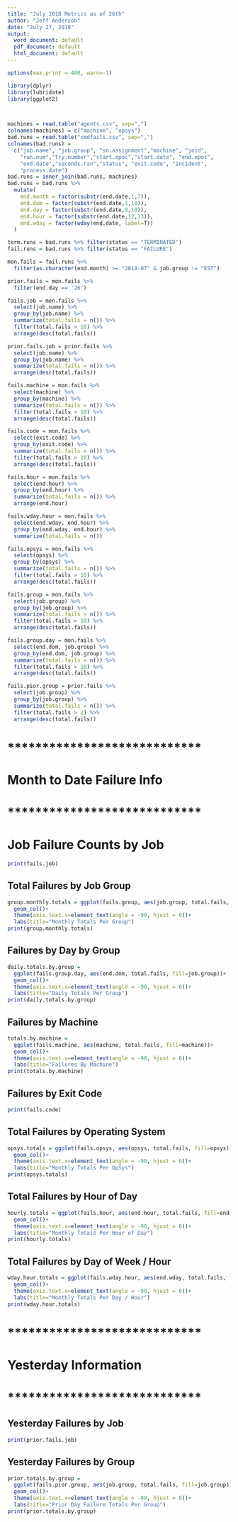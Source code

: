 ```yaml
---
title: "July 2018 Metrics as of 26th"
author: "Jeff Anderson"
date: "July 27, 2018"
output:
  word_document: default
  pdf_document: default
  html_document: default
---
```


```r
options(max.print = 400, warn=-1)

library(dplyr)
library(lubridate)
library(ggplot2)



machines = read.table("agents.csv", sep=",")
colnames(machines) = c("machine", "opsys")
bad.runs = read.table("cmdfails.csv", sep=",")
colnames(bad.runs) = 
  c("job.name", "job.group", "sn.assignment","machine", "joid",
    "run.num","try.number","start.epoc","start.date", "end.epoc",
    "end.date","seconds.ran","status", "exit.code", "incident",
    "process.date")
bad.runs = inner_join(bad.runs, machines)
bad.runs = bad.runs %>%
  mutate(
    end.month = factor(substr(end.date,1,7)),
    end.dom = factor(substr(end.date,1,10)),
    end.day = factor(substr(end.date,9,10)),
    end.hour = factor(substr(end.date,12,13)),
    end.wday = factor(wday(end.date, label=T))
  )

term.runs = bad.runs %>% filter(status == "TERMINATED")
fail.runs = bad.runs %>% filter(status == "FAILURE")

mon.fails = fail.runs %>%
  filter(as.character(end.month) >= "2018-07" & job.group != "EST") 

prior.fails = mon.fails %>%
  filter(end.day == '26')

fails.job = mon.fails %>%
  select(job.name) %>%
  group_by(job.name) %>%
  summarize(total.fails = n()) %>%
  filter(total.fails > 10) %>%
  arrange(desc(total.fails))

prior.fails.job = prior.fails %>%
  select(job.name) %>%
  group_by(job.name) %>%
  summarize(total.fails = n()) %>%
  arrange(desc(total.fails))

fails.machine = mon.fails %>%
  select(machine) %>%
  group_by(machine) %>%
  summarize(total.fails = n()) %>%
  filter(total.fails > 10) %>%
  arrange(desc(total.fails))

fails.code = mon.fails %>%
  select(exit.code) %>%
  group_by(exit.code) %>%
  summarize(total.fails = n()) %>%
  filter(total.fails > 10) %>%
  arrange(desc(total.fails))

fails.hour = mon.fails %>%
  select(end.hour) %>%
  group_by(end.hour) %>%
  summarize(total.fails = n()) %>%
  arrange(end.hour)

fails.wday.hour = mon.fails %>%
  select(end.wday, end.hour) %>%
  group_by(end.wday, end.hour) %>%
  summarize(total.fails = n())

fails.opsys = mon.fails %>%
  select(opsys) %>%
  group_by(opsys) %>%
  summarize(total.fails = n()) %>%
  filter(total.fails > 10) %>%
  arrange(desc(total.fails))

fails.group = mon.fails %>%
  select(job.group) %>%
  group_by(job.group) %>%
  summarize(total.fails = n()) %>%
  filter(total.fails > 10) %>%
  arrange(desc(total.fails))

fails.group.day = mon.fails %>%
  select(end.dom, job.group) %>%
  group_by(end.dom, job.group) %>%
  summarize(total.fails = n()) %>%
  filter(total.fails > 10) %>%
  arrange(desc(total.fails))

fails.pior.group = prior.fails %>%
  select(job.group) %>%
  group_by(job.group) %>%
  summarize(total.fails = n()) %>%
  filter(total.fails > 2) %>%
  arrange(desc(total.fails))
```

# ****************************
# Month to Date Failure Info
# ****************************

# Job Failure Counts by Job

```r
print(fails.job)
```

## Total Failures by Job Group

```r
group.monthly.totals = ggplot(fails.group, aes(job.group, total.fails, fill=job.group))+
  geom_col()+
  theme(axis.text.x=element_text(angle = -90, hjust = 0))+
  labs(title="Monthly Totals Per Group")
print(group.monthly.totals)
```

## Failures by Day by Group

```r
daily.totals.by.group = 
  ggplot(fails.group.day, aes(end.dom, total.fails, fill=job.group))+
  geom_col()+
  theme(axis.text.x=element_text(angle = -90, hjust = 0))+
  labs(title="Daily Totals Per Group")
print(daily.totals.by.group)
```

## Failures by Machine

```r
totals.by.machine = 
  ggplot(fails.machine, aes(machine, total.fails, fill=machine))+
  geom_col()+
  theme(axis.text.x=element_text(angle = -90, hjust = 0))+
  labs(title="Failures By Machine")
print(totals.by.machine)
```


## Failures by Exit Code

```r
print(fails.code)
```

## Total Failures by Operating System

```r
opsys.totals = ggplot(fails.opsys, aes(opsys, total.fails, fill=opsys))+
  geom_col()+
  theme(axis.text.x=element_text(angle = -90, hjust = 0))+
  labs(title="Monthly Totals Per OpSys")
print(opsys.totals)
```

## Total Failures by Hour of Day

```r
hourly.totals = ggplot(fails.hour, aes(end.hour, total.fails, fill=end.hour))+
  geom_col()+
  theme(axis.text.x=element_text(angle = -90, hjust = 0))+
  labs(title="Monthly Totals Per Hour of Day")
print(hourly.totals)
```

## Total Failures by Day of Week / Hour

```r
wday.hour.totals = ggplot(fails.wday.hour, aes(end.wday, total.fails, fill=end.hour))+
  geom_col()+
  theme(axis.text.x=element_text(angle = -90, hjust = 0))+
  labs(title="Monthly Totals Per Day / Hour")
print(wday.hour.totals)
```


# ****************************
# Yesterday Information
# ****************************

## Yesterday Failures by Job

```r
print(prior.fails.job)
```

## Yesterday Failures by Group

```r
prior.totals.by.group = 
  ggplot(fails.pior.group, aes(job.group, total.fails, fill=job.group))+
  geom_col()+
  theme(axis.text.x=element_text(angle = -90, hjust = 0))+
  labs(title="Prior Day Failure Totals Per Group")
print(prior.totals.by.group)

```